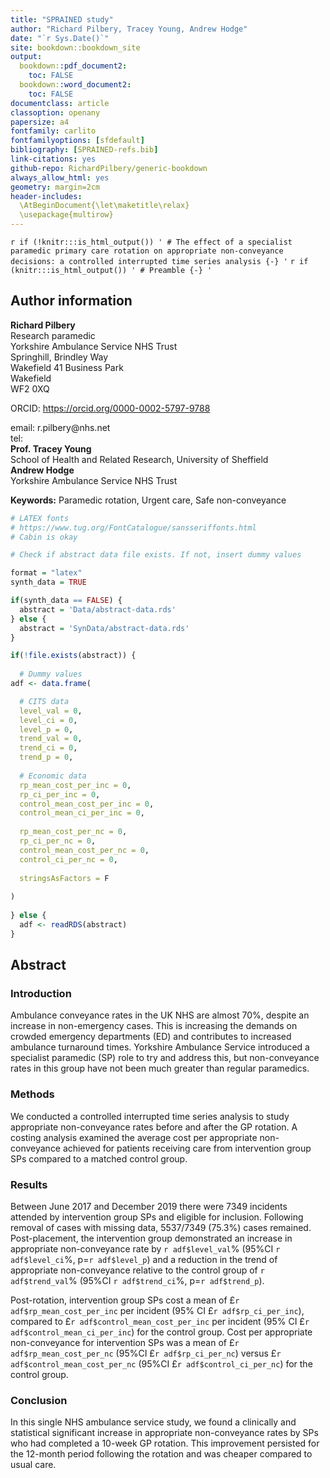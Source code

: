 ```yaml
--- 
title: "SPRAINED study"
author: "Richard Pilbery, Tracey Young, Andrew Hodge"
date: "`r Sys.Date()`"
site: bookdown::bookdown_site
output: 
  bookdown::pdf_document2:
    toc: FALSE
  bookdown::word_document2:
    toc: FALSE
documentclass: article
classoption: openany
papersize: a4
fontfamily: carlito
fontfamilyoptions: [sfdefault]
bibliography: [SPRAINED-refs.bib]
link-citations: yes
github-repo: RichardPilbery/generic-bookdown
always_allow_html: yes
geometry: margin=2cm
header-includes:
  \AtBeginDocument{\let\maketitle\relax}
  \usepackage{multirow}
---
```


`r if (!knitr:::is_html_output()) '
# The effect of a specialist paramedic primary care rotation on appropriate non-conveyance decisions: a controlled interrupted time series analysis {-}
'`
`r if (knitr:::is_html_output()) '
# Preamble {-}
'`

## Author information {-}
| **Richard Pilbery**
| Research paramedic
| Yorkshire Ambulance Service NHS Trust
| Springhill, Brindley Way
| Wakefield 41 Business Park
| Wakefield
| WF2 0XQ

ORCID: [https://orcid.org/0000-0002-5797-9788](https://orcid.org/0000-0002-5797-9788)

| email: r.pilbery@nhs.net
| tel: 

| **Prof. Tracey Young**
| School of Health and Related Research, University of Sheffield

| **Andrew Hodge**
| Yorkshire Ambulance Service NHS Trust


**Keywords:** Paramedic rotation, Urgent care, Safe non-conveyance

```r

# LATEX fonts
# https://www.tug.org/FontCatalogue/sansseriffonts.html
# Cabin is okay

# Check if abstract data file exists. If not, insert dummy values

format = "latex"
synth_data = TRUE

if(synth_data == FALSE) {
  abstract = 'Data/abstract-data.rds'
} else {
  abstract = 'SynData/abstract-data.rds'
}

if(!file.exists(abstract)) {
  
  # Dummy values
adf <- data.frame(

  # CITS data
  level_val = 0,
  level_ci = 0,
  level_p = 0,
  trend_val = 0,
  trend_ci = 0,
  trend_p = 0,
  
  # Economic data
  rp_mean_cost_per_inc = 0,
  rp_ci_per_inc = 0,
  control_mean_cost_per_inc = 0,
  control_mean_ci_per_inc = 0,
  
  rp_mean_cost_per_nc = 0,
  rp_ci_per_nc = 0,
  control_mean_cost_per_nc = 0,
  control_ci_per_nc = 0,
  
  stringsAsFactors = F
  
)
  
} else {
  adf <- readRDS(abstract)
}


```

## Abstract {-}

### Introduction {-}
Ambulance conveyance rates in the UK NHS are almost 70%, despite an increase in non-emergency cases. This is increasing the demands on crowded emergency departments (ED) and contributes to increased ambulance turnaround times. Yorkshire Ambulance Service introduced a specialist paramedic (SP) role to try and address this, but non-conveyance rates in this group have not been much greater than regular paramedics.


### Methods {-}
We conducted a controlled interrupted time series analysis to study appropriate non-conveyance rates before and after the GP rotation. A costing analysis examined the average cost per appropriate non-conveyance achieved for patients receiving care from intervention group SPs compared to a matched control group.

### Results {-}
Between June 2017 and December 2019 there were 7349 incidents attended by intervention group SPs and eligible for inclusion. Following removal of cases with missing data, 5537/7349 (75.3%) cases remained. Post-placement, the intervention group demonstrated an increase in appropriate non-conveyance rate by `r adf$level_val`% (95%CI `r adf$level_ci`%, p=`r adf$level_p`) and a reduction in the trend of appropriate non-conveyance relative to the control group of `r adf$trend_val`% (95%CI `r adf$trend_ci`%, p=`r adf$trend_p`). 

Post-rotation, intervention group SPs cost a mean of £`r adf$rp_mean_cost_per_inc` per incident (95% CI £`r adf$rp_ci_per_inc`), compared to £`r adf$control_mean_cost_per_inc` per incident (95% CI £`r adf$control_mean_ci_per_inc`) for the control group. Cost per appropriate non-conveyance for intervention SPs was a mean of £`r adf$rp_mean_cost_per_nc` (95%CI £`r adf$rp_ci_per_nc`) versus £`r adf$control_mean_cost_per_nc` (95%CI £`r adf$control_ci_per_nc`) for the control group.

### Conclusion {-}

In this single NHS ambulance service study, we found a clinically and statistical significant increase in appropriate non-conveyance rates by SPs who had completed a 10-week GP rotation. This improvement persisted for the 12-month period following the rotation and was cheaper compared to usual care.
